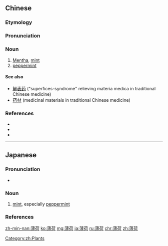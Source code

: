 ==Chinese==
{{zh-forms}}

===Etymology===
{{rfe|lang=zh}}

===Pronunciation===
{{zh-pron
|m=bòhe
|c=bok6 ho4
|h=pfs=pho̍k-hò
|mn=po̍k-hô
|cat=n
}}

===Noun===
{{zh-noun}}

# [[Mentha]], [[mint]]
# [[peppermint]]

====See also====
* [[解表药]] ("superfices-syndrome" relieving materia medica in traditional Chinese medicine)
* [[药材]] (medicinal materials in traditional Chinese medicine)

[[Category:zh:Plants]]

===References===
* {{pedialite|薄荷|lang=zh}}
* {{pedialite|mentha}}
* {{cite-book
|last=Wu
|first=Jingrong (ed.)
|authorlink=
|coauthors=
|year=1985
|title=The Pinyin CHINESE-ENGLISH DICTIONARY
|language=Mandarin/English
|publisher=The Commercial Press
|location=Beijing, Hong Kong
|isbn=0471867969
}}

----

==Japanese==
{{ja-kanjitab|はく|か|k1=はっ|yomi=o}}

===Pronunciation===
* {{ja-pron|はっか|y=o|acc=0|acc_ref=NHK}}

===Noun===
{{ja-noun|はっか|ハッカ}}

# [[mint]], especially [[peppermint]]

===References===
<references/>

[[zh-min-nan:薄荷]]
[[ko:薄荷]]
[[mg:薄荷]]
[[ja:薄荷]]
[[ru:薄荷]]
[[chr:薄荷]]
[[zh:薄荷]]